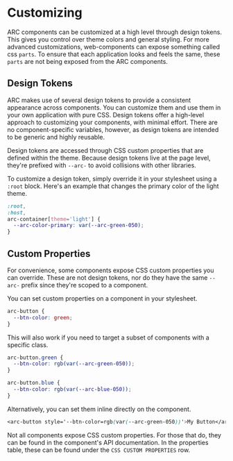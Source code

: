 
<Meta title="Customizing" />

# Customizing

ARC components can be customized at a high level through design tokens.
This gives you control over theme colors and general styling.
For more advanced customizations, web-components can expose something called css `parts`.
To ensure that each application looks and feels the same, these `parts` are not being exposed from the ARC components.

## Design Tokens

ARC makes use of several design tokens to provide a consistent appearance across components.
You can customize them and use them in your own application with pure CSS.
Design tokens offer a high-level approach to customizing your components, with minimal effort.
There are no component-specific variables, however, as design tokens are intended to be generic and highly reusable.

Design tokens are accessed through CSS custom properties that are defined within the theme.
Because design tokens live at the page level, they're prefixed with `--arc-` to avoid collisions with other libraries.

To customize a design token, simply override it in your stylesheet using a `:root` block.
Here's an example that changes the primary color of the light theme.

```css
:root,
:host,
arc-container[theme='light'] {
  --arc-color-primary: var(--arc-green-050);
}
```

## Custom Properties

For convenience, some components expose CSS custom properties you can override.
These are not design tokens, nor do they have the same `--arc-` prefix since they're scoped to a component.

You can set custom properties on a component in your stylesheet.

```css
arc-button {
  --btn-color: green;
}
```

This will also work if you need to target a subset of components with a specific class.

```css
arc-button.green {
  --btn-color: rgb(var(--arc-green-050));
}

arc-button.blue {
  --btn-color: rgb(var(--arc-blue-050));
}
```

Alternatively, you can set them inline directly on the component.

```css
<arc-button style='--btn-color=rgb(var(--arc-green-050))'>My Button</arc-button>
```

Not all components expose CSS custom properties.
For those that do, they can be found in the component's API documentation.
In the properties table, these can be found under the `CSS CUSTOM PROPERTIES` row.
